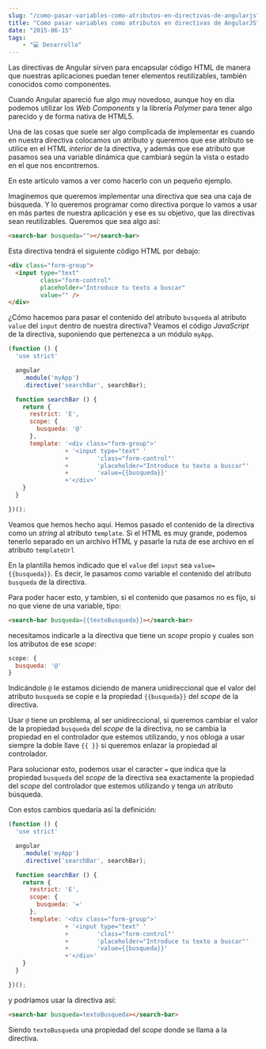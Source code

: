 ```yaml
---
slug: "/como-pasar-variables-como-atributos-en-directivas-de-angularjs"
title: "Cómo pasar variables como atributos en directivas de AngularJS"
date: "2015-06-15"
tags:
    - "💻 Desarrollo"
---
```

Las directivas de Angular sirven para encapsular código HTML de manera que nuestras aplicaciones puedan tener elementos reutilizables, también conocidos como componentes.

Cuando Angular apareció fue algo muy novedoso, aunque hoy en día podemos utilizar los *Web Components* y la librería *Polymer* para tener algo parecido y de forma nativa de HTML5.

Una de las cosas que suele ser algo complicada de implementar es cuando en nuestra directiva colocamos un atributo y queremos que ese atributo se utilice en el HTML *interior* de la directiva, y además que ese atributo que pasamos sea una variable dinámica que cambiará según la vista o estado en el que nos encontremos.

En este artículo vamos a ver como hacerlo con un pequeño ejemplo.

Imaginemos que queremos implementar una directiva que sea una caja de búsqueda. Y lo queremos programar como directiva porque lo vamos a usar en más partes de nuestra aplicación y ese es su objetivo, que las directivas sean reutilizables. Queremos que sea algo así:

```html
<search-bar busqueda=""></search-bar>
```

Esta directiva tendrá el siguiente código HTML por debajo:

```html
<div class="form-group">
  <input type="text"
         class="form-control"
         placeholder="Introduce tu texto a buscar"
         value="" />
</div>
```

¿Cómo hacemos para pasar el contenido del atributo `busqueda` al atributo `value` del `input` dentro de nuestra directiva? Veamos el código *JavaScript* de la directiva, suponiendo que pertenezca a un módulo `myApp`.

```javascript
(function () {
  'use strict'

  angular
    .module('myApp')
    .directive('searchBar', searchBar);

  function searchBar () {
    return {
      restrict: 'E',
      scope: {
        busqueda: '@'
      },
      template: '<div class="form-group">'
                + '<input type="text" '
                +        'class="form-control"'
                +        'placeholder="Introduce tu texto a buscar"'
                +        'value={{busqueda}}'
                +'</div>'
    }
  }

})();
```

Veamos que hemos hecho aquí. Hemos pasado el contenido de la directiva como un *string* al atributo `template`. Si el HTML es muy grande, podemos tenerlo separado en un archivo HTML y pasarle la ruta de ese archivo en el atributo `templateUrl`

En la plantilla hemos indicado que el `value` del `input` sea `value={{busqueda}}`. Es decir, le pasamos como variable el contenido del atributo `busqueda` de la directiva.

Para poder hacer esto, y tambien, si el contenido que pasamos no es fijo, si no que viene de una variable, tipo:

```html
<search-bar busqueda={{textoBusqueda}}></search-bar>
```

necesitamos indicarle a la directiva que tiene un *scope* propio y cuales son los atributos de ese *scope*:

```javascript
scope: {
  busqueda: '@'
}
```
Indicándole `@` le estamos diciendo de manera unidireccional que el valor del atributo `busqueda` se copie e la propiedad `{{busqueda}}` del *scope* de la directiva.

Usar `@` tiene un problema, al ser unidireccional, si queremos cambiar el valor de la propiedad `busqueda` del *scope* de la directiva, no se cambia la propiedad en el controlador que estemos utilizando, y nos obloga a usar siempre la doble llave `{{ }}` si queremos enlazar la propiedad al controlador.

Para solucionar esto, podemos usar el caracter `=` que indica que la propiedad `busqueda` del *scope* de la directiva sea exactamente la propiedad del *scope* del controlador que estemos utilizando y tenga un atributo búsqueda.

Con estos cambios quedaría así la definición:

```javascript
(function () {
  'use strict'

  angular
    .module('myApp')
    .directive('searchBar', searchBar);

  function searchBar () {
    return {
      restrict: 'E',
      scope: {
        busqueda: '='
      },
      template: '<div class="form-group">'
                + '<input type="text" '
                +        'class="form-control"'
                +        'placeholder="Introduce tu texto a buscar"'
                +        'value={{busqueda}}'
                +'</div>'
    }
  }

})();
```

y podríamos usar la directiva así:

```html
<search-bar busqueda=textoBusqueda></search-bar>
```
Siendo `textoBusqueda` una propiedad del *scope* donde se llama a la directiva.

